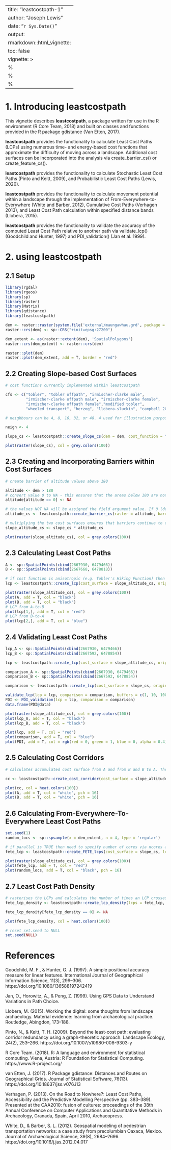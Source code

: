 <style type="text/css">
div.main-container {
  max-width: 1800px;
  margin-left: auto;
  margin-right: auto;
  text-align: justify;
}
</style>

---
title: "leastcostpath-1"
author: "Joseph Lewis"
date: "`r Sys.Date()`"
output:
  rmarkdown::html_vignette:
    toc: false
vignette: >
  %\VignetteIndexEntry{leastcostpath-1}
  %\VignetteEngine{knitr::rmarkdown}
  %\VignetteEncoding{UTF-8}
---

# 1. Introducing leastcostpath

This vignette describes <b>leastcostpath</b>, a package written for use in the R environment (R Core Team, 2018) and built on classes and functions provided in the R package gdistance (Van Etten, 2017).

<b>leastcostpath</b> provides the functionality to calculate Least Cost Paths (LCPs) using numerous time- and energy-based cost functions that approximate the difficulty of moving across a landscape. Additional cost surfaces can be incorporated into the analysis via create_barrier_cs() or create_feature_cs().

<b>leastcostpath</b> provides the functionality to calculate Stochastic Least Cost Paths (Pinto and Keitt, 2009), and Probabilistic Least Cost Paths (Lewis, 2020). 

<b>leastcostpath</b> provides the functionality to calculate movement potential within a landscape through the implementation of From-Everywhere-to-Everywhere (White and Barber, 2012), Cumulative Cost Paths (Verhagen 2013), and Least Cost Path calculation within specified distance bands (Llobera, 2015).

<b>leastcostpath</b> provides the functionality to validate the accuracy of the computed Least Cost Path relative to another path via validate_lcp() (Goodchild and Hunter, 1997) and PDI_validation() (Jan et al. 1999).

# 2. using leastcostpath

## 2.1 Setup

```{r libraries, echo = TRUE, message= FALSE, warning= FALSE}
library(rgdal)
library(rgeos)
library(sp)
library(raster)
library(Matrix)
library(gdistance)
library(leastcostpath)
```

```{r raster, echo = TRUE,  fig.height = 6, fig.width = 6, warning = FALSE}
dem <- raster::raster(system.file('external/maungawhau.grd', package = 'gdistance'))
raster::crs(dem) <- sp::CRS("+init=epsg:27200")

dem_extent <- as(raster::extent(dem), 'SpatialPolygons')
raster::crs(dem_extent) <- raster::crs(dem)

raster::plot(dem)
raster::plot(dem_extent, add = T, border = "red")
```

## 2.2 Creating Slope-based Cost Surfaces

```{r cs, echo = TRUE,  fig.height = 6, fig.width = 6, warning = FALSE}
# cost functions currently implemented within leastcostpath

cfs <- c("tobler", "tobler offpath", "irmischer-clarke male", 
         "irmischer-clarke offpath male", "irmischer-clarke female", 
         "irmischer-clarke offpath female","modified tobler", 
         "wheeled transport", "herzog", "llobera-sluckin", "campbell 2019")

# neighbours can be 4, 8, 16, 32, or 48. 4 used for illustration purposes, but greater number of neighbours = cost surface and LCP approximates reality better.

neigh <- 4

slope_cs <- leastcostpath::create_slope_cs(dem = dem, cost_function = "tobler", neighbours = neigh)

plot(raster(slope_cs), col = grey.colors(100))
```

## 2.3 Creating and Incorporating Barriers within Cost Surfaces

```{r barrier, echo = TRUE,  fig.height = 6, fig.width = 6, warning = FALSE}
# create barrier of altitude values above 180

altitude <- dem > 180
# convert value 0 to NA - this ensures that the areas below 180 are not viewed as barriers. That is, if the raster value is NA then create_barrier_cs() will assume that the cell is background and will therefore assign the background argument value 
altitude[altitude == 0] <- NA

# the values NOT NA will be assigned the field argument value. If 0 (default) then movement within the area will be completely prohibited
altitude_cs <- leastcostpath::create_barrier_cs(raster = altitude, barrier = altitude, neighbours = neigh, field = 0, background = 1)

# multiplying the two cost surfaces ensures that barriers continue to completely inhibit movement (i.e. slope_cs values * 0 = 0)
slope_altitude_cs <- slope_cs * altitude_cs

plot(raster(slope_altitude_cs), col = grey.colors(100))
```

## 2.3 Calculating Least Cost Paths

```{r lcp = TRUE,  fig.height = 6, fig.width = 6, warning = FALSE}
A <- sp::SpatialPoints(cbind(2667930, 6479466))
B <- sp::SpatialPoints(cbind(2667668, 6478818))

# if cost function is anisotropic (e.g. Tobler's Hiking Function) then LCP from A-to-B and B-to-A may be different. To create LCP in both directions set the directional argument to FALSE (default)
lcp <- leastcostpath::create_lcp(cost_surface = slope_altitude_cs, origin = A, destination = B, directional = FALSE)

plot(raster(slope_altitude_cs), col = grey.colors(100))
plot(A, add = T, col = "black")
plot(B, add = T, col = "black")
# LCP from A-to-B
plot(lcp[1,], add = T, col = "red")
# LCP from B-to-A
plot(lcp[2,], add = T, col = "blue")
```

## 2.4 Validating Least Cost Paths

```{r validation = TRUE,  fig.height = 6, fig.width = 6, warning = FALSE}
lcp_A <- sp::SpatialPoints(cbind(2667930, 6479466))
lcp_B <- sp::SpatialPoints(cbind(2667592, 6478854))

lcp <- leastcostpath::create_lcp(cost_surface = slope_altitude_cs, origin = lcp_A, destination = lcp_B, directional = TRUE)

comparison_A <- sp::SpatialPoints(cbind(2667930, 6479466))
comparison_B <- sp::SpatialPoints(cbind(2667592, 6478854))

comparison <- leastcostpath::create_lcp(cost_surface = slope_cs, origin = comparison_A, destination = comparison_B, directional = TRUE)

validate_lcp(lcp = lcp, comparison = comparison, buffers = c(1, 10, 100))
PDI <- PDI_validation(lcp = lcp, comparison = comparison)
data.frame(PDI@data)

plot(raster(slope_altitude_cs), col = grey.colors(100))
plot(lcp_A, add = T, col = "black")
plot(lcp_B, add = T, col = "black")

plot(lcp, add = T, col = "red")
plot(comparison, add = T, col = "blue")
plot(PDI, add = T, col = rgb(red = 0, green = 1, blue = 0, alpha = 0.4))
```

## 2.5 Calculating Cost Corridors

```{r cc, TRUE,  fig.height = 6, fig.width = 6, warning = FALSE}
# calculates accumulated cost surface from A and from B and B to A. These two cost surfaces are averaged. If rescale argument TRUE (not default) then final accumulated cost surface rescaled to 1. 

cc <- leastcostpath::create_cost_corridor(cost_surface = slope_altitude_cs, origin = A, destination = B, rescale = TRUE)

plot(cc, col = heat.colors(100))
plot(A, add = T, col = "white", pch = 16)
plot(B, add = T, col = "white", pch = 16)
```

## 2.6 Calculating From-Everywhere-To-Everywhere Least Cost Paths

```{r fete, TRUE,  fig.height = 6, fig.width = 6, message=FALSE, warning=FALSE}
set.seed(1)
random_locs <- sp::spsample(x = dem_extent, n = 4, type = 'regular')

# if parallel is TRUE then need to specify number of cores via ncores argument 
fete_lcp <- leastcostpath::create_FETE_lcps(cost_surface = slope_cs, locations = random_locs, cost_distance = FALSE, parallel = FALSE)

plot(raster(slope_altitude_cs), col = grey.colors(100))
plot(fete_lcp, add = T, col = "red")
plot(random_locs, add = T, col = "black", pch = 16)
```

## 2.7 Least Cost Path Density

```{r lcp_d, echo = TRUE,  fig.height = 6, fig.width = 6, warning = FALSE}
# rasterises the LCPs and calculates the number of times an LCP crosses a raster cell. If rescale argument TRUE (not default) then LCP density rescaled to 1. If rasterize_as_points argument TRUE (default) then LCP vertices points are rasterized. This is quicker than rasterizing lines (rasterize_as_lines argument FALSE) but will contain 'gaps' where no LCP vertex point is present 
fete_lcp_density <- leastcostpath::create_lcp_density(lcps = fete_lcp, raster = dem, rescale = TRUE, rasterize_as_points = TRUE)

fete_lcp_density[fete_lcp_density == 0] <- NA

plot(fete_lcp_density, col = heat.colors(100))
```

```{r reset, echo = TRUE,  fig.height = 6, fig.width = 6, warning = FALSE}
# reset set.seed to NULL
set.seed(NULL)
```

# References

Goodchild, M. F., & Hunter, G. J. (1997). A simple positional accuracy measure for linear features. International Journal of Geographical Information Science, 11(3), 299–306. https://doi.org/10.1080/136588197242419

Jan, O., Horowitz, A., & Peng, Z. (1999). Using GPS Data to Understand Variations in Path Choice.

Llobera, M. (2015). Working the digital: some thoughts from landscape archaeology. Material evidence: learning from archaeological practice. Routledge, Abingdon, 173–188.

Pinto, N., & Keitt, T. H. (2009). Beyond the least-cost path: evaluating corridor redundancy using a graph-theoretic approach. Landscape Ecology, 24(2), 253–266. https://doi.org/10.1007/s10980-008-9303-y

R Core Team. (2018). R: A language and environment for statistical computing. Viena, Austria: R Foundation for Statistical Computing. https://www.R-project.org/

van Etten, J. (2017). R Package gdistance: Distances and Routes on Geographical Grids. Journal of Statistical Software, 76(13). https://doi.org/10.18637/jss.v076.i13

Verhagen, P. (2013). On the Road to Nowhere?: Least Cost Paths, Accessibility and the Predictive Modelling Perspective (pp. 383–389). Presented at the CAA2010: fusion of cultures: proceedings of the 38th Annual Conference on Computer Applications and Quantitative Methods in Archaeology, Granada, Spain, April 2010, Archaeopress.

White, D., & Barber, S. L. (2012). Geospatial modeling of pedestrian transportation networks: a case study from precolumbian Oaxaca, Mexico. Journal of Archaeological Science, 39(8), 2684–2696. https://doi.org/10.1016/j.jas.2012.04.017
